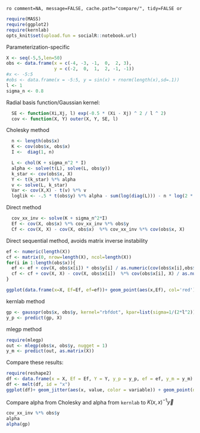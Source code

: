 `ro comment=NA, message=FALSE, cache.path="compare/", tidy=FALSE or`



```r
require(MASS)
require(ggplot2)
require(kernlab)
opts_knit$set(upload.fun = socialR::notebook.url)
```

Parameterization-specific


```r
X <- seq(-5,5,len=50)
obs <- data.frame(x = c(-4, -3, -1,  0,  2, 3),
                  y = c(-2,  0,  1,  2, -1, -1))
#x <- -5:5
#obs <- data.frame(x = -5:5, y = sin(x) + rnorm(length(x),sd=.1))
l <- 1
sigma_n <- 0.8
```


Radial basis function/Gaussian kernel:

```r
  SE <- function(Xi,Xj, l) exp(-0.5 * (Xi - Xj) ^ 2 / l ^ 2)
  cov <- function(X, Y) outer(X, Y, SE, l) 
```


Cholesky method
  
```r
  n <- length(obs$x)
  K <- cov(obs$x, obs$x)
  I <-  diag(1, n)

  L <- chol(K + sigma_n^2 * I)
  alpha <- solve(t(L), solve(L, obs$y))
  k_star <- cov(obs$x, X)
  Y <- t(k_star) %*% alpha
  v <- solve(L, k_star)
  Var <- cov(X,X) - t(v) %*% v
  loglik <- -.5 * t(obs$y) %*% alpha - sum(log(diag(L))) - n * log(2 * pi) / 2
```
  
Direct method 

``` r
  cov_xx_inv <- solve(K + sigma_n^2*I)
  Ef <- cov(X, obs$x) %*% cov_xx_inv %*% obs$y
  Cf <- cov(X, X) - cov(X, obs$x)  %*% cov_xx_inv %*% cov(obs$x, X)
```

  Direct sequential method, avoids matrix inverse instability
``` r
ef <- numeric(length(X))
cf <- matrix(0, nrow=length(X), ncol=length(X))
for(i in 1:length(obs$x)){
  ef <- ef + cov(X, obs$x[i]) * obs$y[i] / as.numeric(cov(obs$x[i],obs$x[i]) + sigma_n^2)
  cf <- cf + cov(X, X) - cov(X, obs$x[i])  %*% cov(obs$x[i], X) / as.numeric(cov(obs$x[i],obs$x[i]) + sigma_n^2)
}
```


``` r
ggplot(data.frame(x=X, Ef=Ef, ef=ef))+ geom_point(aes(x,Ef), col='red') + geom_line(aes(x,ef))
````


kernlab method

``` r
gp <- gausspr(obs$x, obs$y, kernel="rbfdot", kpar=list(sigma=1/(2*l^2)), fit=FALSE, scaled=FALSE, var=0.8)
y_p <- predict(gp, X)
```


mlegp method

``` r
require(mlegp)
out <- mlegp(obs$x, obs$y, nugget = 1)
y_m <- predict(out, as.matrix(X))
```

Compare these results: 

``` r
require(reshape2)
df <- data.frame(x = X, Ef = Ef, Y = Y, y_p = y_p, ef = ef, y_m = y_m)
df <- melt(df, id = "x")
ggplot(df)+ geom_jitter(aes(x, value, color = variable)) + geom_point(data = obs, aes(x,y))
````



Compare alpha from Cholesky and alpha from `kernlab` to $K(x,x)^{-1} \vec y$

```r
cov_xx_inv %*% obs$y
alpha
alpha(gp)
```

